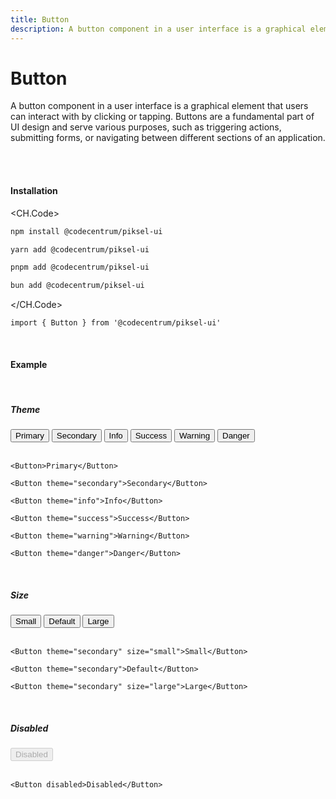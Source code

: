 ```yaml
---
title: Button
description: A button component in a user interface is a graphical element that users can interact with by clicking or tapping. Buttons are a fundamental part of UI design and serve various purposes, such as triggering actions, submitting forms, or navigating between different sections of an application.
---
```


# Button

A button component in a user interface is a graphical element that users can interact with by clicking or tapping. Buttons are a fundamental part of UI design and serve various purposes, such as triggering actions, submitting forms, or navigating between different sections of an application.

<br />
<br />

#### Installation

<CH.Code>
```bash npm
npm install @codecentrum/piksel-ui
```

```bash yarn
yarn add @codecentrum/piksel-ui
```

```bash pnpm
pnpm add @codecentrum/piksel-ui
```

```bash bun
bun add @codecentrum/piksel-ui
```
</CH.Code>

```tsx page.tsx
import { Button } from '@codecentrum/piksel-ui'
```

<br />

#### Example

<br />

##### Theme

<div className="flex items-center space-x-4 mt-4">
  <Button>Primary</Button>
  <Button theme="secondary">Secondary</Button>
  <Button theme="info">Info</Button>
  <Button theme="success">Success</Button>
  <Button theme="warning">Warning</Button>
  <Button theme="danger">Danger</Button>
</div>

<br />


```tsx primary.tsx
<Button>Primary</Button>
```

```tsx secondary.tsx
<Button theme="secondary">Secondary</Button>
```


```tsx info.tsx
<Button theme="info">Info</Button>
```


```tsx success.tsx
<Button theme="success">Success</Button>
```


```tsx warning.tsx
<Button theme="warning">Warning</Button>
```


```tsx danger.tsx
<Button theme="danger">Danger</Button>
```


<br />

##### Size

<div className="flex items-center space-x-4">
  <Button theme="secondary" size="small">Small</Button>
  <Button theme="secondary">Default</Button>
  <Button theme="secondary" size="large">Large</Button>
</div>

<br />


```tsx small.tsx
<Button theme="secondary" size="small">Small</Button>
```


```tsx default.tsx
<Button theme="secondary">Default</Button>
```


```tsx large.tsx
<Button theme="secondary" size="large">Large</Button>
```

<br />

##### Disabled

<div className="flex items-center space-x-4">
  <Button disabled>Disabled</Button>
</div>

<br />


```tsx disabled.tsx
<Button disabled>Disabled</Button>
```